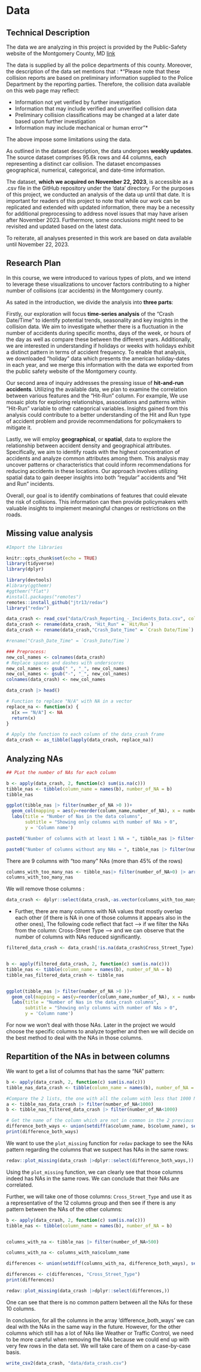 # Data

## Technical Description

The data we are analyzing in this project is provided by the Public-Safety website of the Montgomery County, MD [link](https://data.montgomerycountymd.gov/Public-Safety/Crash-Reporting-Incidents-Data/bhju-22kf){.class-to-style-as-link}

The data is supplied by all the police departments of this county. Moreover, the description of the data set mentions that :
*"Please note that these collision reports are based on preliminary information supplied to the Police Department by the reporting parties. Therefore, the collision data available on this web page may reflect:

- Information not yet verified by further investigation
- Information that may include verified and unverified collision data
- Preliminary collision classifications may be changed at a later date based upon further investigation
- Information may include mechanical or human error"*

The above impose some limitations using the data.

As outlined in the dataset description, the data undergoes **weekly updates**. The source dataset comprises 95.6k rows and 44 columns, each representing a distinct car collision. The dataset encompasses geographical, numerical, categorical, and date-time information.

The dataset, **which we acquired on November 22, 2023**, is accessible as a .csv file in the GitHub repository under the 'data' directory. For the purposes of this project, we conducted an analysis of the data up until that date. It is important for readers of this project to note that while our work can be replicated and extended with updated information, there may be a necessity for additional preprocessing to address novel issues that may have arisen after November 2023. Furthermore, some conclusions might need to be revisited and updated based on the latest data.

To reiterate, all analyses presented in this work are based on data available until November 22, 2023.



## Research Plan
In this course, we were introduced to various types of plots, and we intend to leverage these visualizations to uncover factors contributing to a higher number of collisions (car accidents) in the Montgomery county.

As sated in the introduction, we divide the analysis into **three parts**:

Firstly, our exploration will focus **time-series analysis** of the "Crash Date/Time" to identify potential trends, seasonality and key insights in the collision data. We aim to investigate whether there is a fluctuation in the number of accidents during specific months, days of the week, or hours of the day as well as compare these between the different years. Additionally, we are interested in understanding if holidays or weeks with holidays exhibit a distinct pattern in terms of accident frequency. To enable that analysis, we downloaded "holiday" data which presents the american holiday-dates in each year, and we merge this information with the data we exported from the public safety website of the Montgomery county.

Our second area of inquiry addresses the pressing issue of **hit-and-run accidents**. Utilizing the available data, we plan to examine the correlation between various features and the "Hit-Run" column. For example, We use mosaic plots for exploring relationships, associations and patterns within "Hit-Run" variable to other categorical variables. Insights gained from this analysis could contribute to a better understanding of the Hit and Run type of accident problem and provide recommendations for policymakers to mitigate it.

Lastly, we will employ **geographical**, or **spatial**, data to explore the relationship between accident density and geographical attributes. Specifically, we aim to identify roads with the highest concentration of accidents and analyze common attributes among them. This analysis may uncover patterns or characteristics that could inform recommendations for reducing accidents in these locations. Our approach involves utilizing spatial data to gain deeper insights into both "regular" accidents and "Hit and Run" incidents.

Overall, our goal is to identify combinations of features that could elevate the risk of collisions. This information can then provide policymakers with valuable insights to implement meaningful changes or restrictions on the roads.



## Missing value analysis

```r
#Import the libraries

knitr::opts_chunk$set(echo = TRUE)
library(tidyverse)
library(dplyr)

library(devtools)
#library(ggthemr)
#ggthemr("flat")
#install.packages("remotes")
remotes::install_github("jtr13/redav")
library("redav")

```



```r
data_crash <- read_csv("data/Crash_Reporting_-_Incidents_Data.csv", col_types = cols('Local Case Number' = col_character())) # the 2nd column contains string and not number that's why we specify it.
data_crash <- rename(data_crash, "Hit_Run" = `Hit/Run`) 
data_crash <- rename(data_crash,"Crash_Date_Time" = `Crash Date/Time`)

#rename("Crash_Date_Time" = `Crash_Date/Time`)

### Preprocess:
new_col_names <- colnames(data_crash)
# Replace spaces and dashes with underscores
new_col_names <- gsub(" ", "_", new_col_names)
new_col_names <- gsub("-", "_", new_col_names)
colnames(data_crash) <- new_col_names

data_crash |> head()
```

```r
# Function to replace "N/A" with NA in a vector
replace_na <- function(x) {
  x[x == "N/A"] <- NA
  return(x)
}

# Apply the function to each column of the data_crash frame
data_crash <- as_tibble(lapply(data_crash, replace_na))
```


## Analyzing NAs


```r
## PLot the number of NAs for each column

b <- apply(data_crash, 2, function(c) sum(is.na(c)))
tibble_nas <- tibble(column_name = names(b), number_of_NA = b)
tibble_nas

ggplot(tibble_nas |> filter(number_of_NA >0 ))+
  geom_col(mapping = aes(y=reorder(column_name,number_of_NA), x = number_of_NA)) +
  labs(title = "Number of Nas in the data columns",
       subtitle = "Showing only columns with number of NAs > 0",
       y = 'Column name')


```



```r

paste0("Number of columns with at least 1 NA = ", tibble_nas |> filter(number_of_NA > 0) |> nrow())

paste0("Number of columns without any NAs = ", tibble_nas |> filter(number_of_NA == 0) |> nrow())

```

There are 9 columns with "too many" NAs (more than 45% of the rows)
```r
columns_with_too_many_nas <- tibble_nas|> filter(number_of_NA>0) |> arrange(number_of_NA) |> filter(number_of_NA > 45000)
columns_with_too_many_nas
```
We will remove those columns :

```r
data_crash <- dplyr::select(data_crash,-as.vector(columns_with_too_many_nas$column_name))
```


+ Further, there are many columns with NA values that mostly overlap each other (if there is NA in one of those columns it appears also in the other ones), The following code reflect that fact --> if we filter the NAs from the column: Cross-Street Type --> and we can observe that the number of columns with NAs reduced significantly.


```r
filtered_data_crash <- data_crash[!is.na(data_crash$Cross_Street_Type),]


b <- apply(filtered_data_crash, 2, function(c) sum(is.na(c)))
tibble_nas <- tibble(column_name = names(b), number_of_NA = b)
tibble_nas_filtered_data_crash <- tibble_nas


ggplot(tibble_nas |> filter(number_of_NA >0 ))+
  geom_col(mapping = aes(y=reorder(column_name,number_of_NA), x = number_of_NA)) +
  labs(title = "Number of Nas in the data_crash columns",
       subtitle = "Showing only columns with number of NAs > 0",
       y = 'Column name')
```

For now we won't deal with those NAs. Later in the project we would choose the specific columns to analyze together and then we will decide on the best method to deal with the NAs in those columns.

## Repartition of the NAs in between columns

We want to get a list of columns that has the same "NA" pattern:

```r
b <- apply(data_crash, 2, function(c) sum(is.na(c)))
tibble_nas_data_crash <- tibble(column_name = names(b), number_of_NA = b)

#Compare the 2 lists, the one with all the column with less that 1000 NAs and the lists with the same conditions but after removing all the NAs row in the column "Cross-Street Type"
a <- tibble_nas_data_crash |> filter(number_of_NA<1000)
b <- tibble_nas_filtered_data_crash |> filter(number_of_NA<1000)

# Get the name of the column which are not in common in the 2 previous list
difference_both_ways <- union(setdiff(a$column_name, b$column_name), setdiff(b$column_name, a$column_name))
print(difference_both_ways)
```

We want to use the `plot_missing` function for `redav` package to see the NAs pattern regarding the columns that we suspect has NAs in the same rows:

```r
redav::plot_missing(data_crash |>dplyr::select(difference_both_ways,))
```

Using the `plot_missing` function, we can clearly see that those columns indeed has NAs in the same rows. We can conclude that their NAs are correlated.

Further, we will take one of those columns: `Cross_Street_Type` and use it as a representative of the 12 columns group and then see if there is any pattern between the NAs of the other columns:

```r
b <- apply(data_crash, 2, function(c) sum(is.na(c)))
tibble_nas <- tibble(column_name = names(b), number_of_NA = b)


columns_with_na <- tibble_nas |> filter(number_of_NA>500) 

columns_with_na <- columns_with_na$column_name

differences <- union(setdiff(columns_with_na, difference_both_ways), setdiff(difference_both_ways, columns_with_na))

differences <- c(differences, "Cross_Street_Type")
print(differences)

redav::plot_missing(data_crash |>dplyr::select(differences,))
```

One can see that there is no common pattern between all the NAs for these 10 columns.

In conclusion, for all the columns in the array 'difference_both_ways' we can deal with the NAs in the same way in the future. However, for the other columns which still has a lot of NAs like Weather or Traffic Control, we need to be more careful when removing the NAs because we could end up with very few rows in the data set. We will take care of them on a case-by-case basis.



```r
write_csv2(data_crash, "data/data_crash.csv")
```

